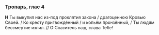 ### Тропарь, глас 4

**Н** Ты выкупил нас из-под проклятия закона / драгоценною Кровью Своей. / Ко кресту пригвождённый / и копьём пронзённый, / Ты людям бессмертие излил. // О Спаситель наш, слава Тебе!
